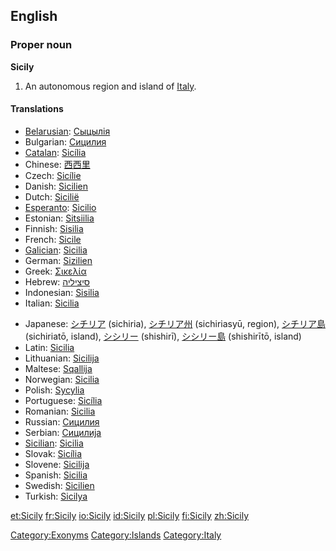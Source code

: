 ==English==
===Proper noun===
{{wikipedia}}
'''Sicily'''

# An autonomous region and island of [[Italy]].

====Translations====
{{top}}
*[[Belarusian]]: [[Сыцылія]]
*Bulgarian: [[Сицилия]]
*[[Catalan]]: [[Sicília]]
*Chinese: [[西西里]]
*Czech: [[Sicílie]] {{f}}
*Danish: [[Sicilien]]
*Dutch: [[Sicilië]] {{n}}
*[[Esperanto]]: [[Sicilio]]
*Estonian: [[Sitsiilia]]
*Finnish: [[Sisilia]]
*French: [[Sicile]] {{f}}
*[[Galician]]: [[Sicilia#Galician|Sicilia]]
*German: [[Sizilien]]
*Greek: [[Σικελία]]
*Hebrew: [[סיציליה]]
*Indonesian: [[Sisilia]]
*Italian: [[Sicilia#Italian|Sicilia]] {{f}}
{{mid}}
*Japanese: [[シチリア]] (sichiria), [[シチリア州]] (sichiriasyū, region), [[シチリア島]] (sichiriatō, island), [[シシリー]] (shishirī), [[シシリー島]] (shishirītō, island)
*Latin: [[Sicilia#Latin|Sicilia]] {{f}}
*Lithuanian: [[Sicilija]]
*Maltese: [[Sqallija]]
*Norwegian: [[Sicilia#Norwegian|Sicilia]]
*Polish: [[Sycylia]]
*Portuguese: [[Sicília]]
*Romanian: [[Sicilia]]
*Russian: [[Сицилия]]
*Serbian: [[Сицилија]]
*[[Sicilian]]: [[Sicilia#Sicilian|Sicilia]] {{f}}
*Slovak: [[Sicília]]
*Slovene: [[Sicilija]]
*Spanish: [[Sicilia#Spanish|Sicilia]]
*Swedish: [[Sicilien]]
*Turkish: [[Sicilya]]
{{bottom}}

[[Category:Exonyms]]
[[Category:Islands]]
[[Category:Italy]]

[[et:Sicily]]
[[fr:Sicily]]
[[io:Sicily]]
[[id:Sicily]]
[[pl:Sicily]]
[[fi:Sicily]]
[[zh:Sicily]]